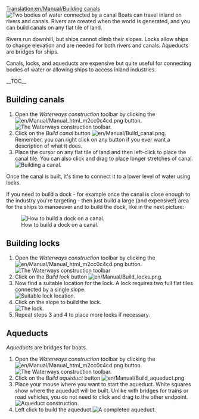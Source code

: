 [[Translation:en/Manual/Building canals]]
{{en/Manual/Tutorial}}
[[File:en/Manual/Canal.png|left|frame|Two bodies of water connected by a canal]]
Boats can travel inland on rivers and canals. Rivers are created when the world is generated, and you can build canals on any flat tile of land.

Rivers run downhill, but ships cannot climb their slopes. Locks allow ships to change elevation and are needed for both rivers and canals. Aqueducts are bridges for ships.

Canals, locks, and aqueducts are expensive but quite useful for connecting bodies of water or allowing ships to access inland industries.

__TOC__

<div style="clear: left"></div>
==Building canals==
# Open the ''Waterways construction'' toolbar by clicking the [[File:en/Manual/Manual html m2cc0c4cd.png]] button.<br/>[[File:en/Manual/Dock toolbar.png|frame|none|The Waterways construction toolbar.]]
# Click on the ''Build canal'' button [[File:en/Manual/Build canal.png]]. Remember, you can right click on any button if you ever want a description of what it does.
# Place the cursor on any flat tile of land and then left-click to place the canal tile. You can also click and drag to place longer stretches of canal.<br/>[[File:en/Manual/Building-canals-1.png|frame|none|Building a canal.]]

Once the canal is built, it's time to connect it to a lower level of water using locks.

If you need to build a dock - for example once the canal is close enough to the industry you're targeting - then just build a large (and expensive!) area for the ships to manoeuver and to build the dock, like in the next picture:

[[File:en/Manual/Dock at canal.png|frame|none|How to build a dock on a canal.]]

==Building locks==
# Open the ''Waterways construction'' toolbar by clicking the [[File:en/Manual/Manual html m2cc0c4cd.png]] button.<br/>[[File:en/Manual/Dock toolbar.png|frame|none|The Waterways construction toolbar]]
# Click on the ''Build lock'' button [[File:en/Manual/Build locks.png]].
# Now find a suitable location for the lock. A lock requires two full flat tiles connected by a single slope.<br/>[[File:en/Manual/Building-canals-2.png|frame|none|Suitable lock location.]]
# Click on the slope to build the lock.<br/>[[File:en/Manual/Building-canals-3.png|frame|none|The lock.]]
# Repeat steps 3 and 4 to place more locks if necessary.

==Aqueducts==
''Aqueducts'' are bridges for boats. 

# Open the ''Waterways construction'' toolbar by clicking the [[File:en/Manual/Manual html m2cc0c4cd.png]] button.<br/>[[File:en/Manual/Dock toolbar.png|frame|none|The Waterways construction toolbar.]]
# Click on the ''Build aqueduct'' button [[File:en/Manual/Build aqueduct.png]].
# Place your mouse where you want to start the aqueduct. White squares show where the aqueduct will be built. Unlike with bridges for trains or road vehicles, you do not need to click and drag to the other endpoint.[[File:en/Manual/AqueductConstruction.png|frame|none|Aqueduct construction.]]
# Left click to build the aqueduct.[[File:en/Manual/AqueductCompleted.png|frame|none|A completed aqueduct.]]